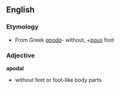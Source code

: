 == English ==
=== Etymology ===
*From Greek ''[[apoda]]''- without, +''[[pous]]'' foot
=== Adjective ===
'''apodal'''
* without feet or foot-like body parts
